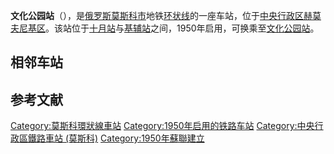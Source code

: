 {{Otheruses|subject=[[莫斯科地铁|莫斯科地铁]]{{MOSMETRO lines|5}}的文化公园站|other=其他城市的同名车站|文化公园站}}
{{Infobox station 
|name          = 文化公園
|native_name   = Парк культуры
|native_name_lang=ru
|type          = [[莫斯科地鐵|莫斯科地鐵]]車站
|image         = Metro MSK Line5 Park Kultury.jpg
|image_size    = 
|image_caption = 
|address       = [[中央行政區_(莫斯科)|中央行政區]]{{link-en|哈莫夫尼基區|Khamovniki District}}奧斯托珍卡街
|borough       = [[莫斯科|莫斯科]]
|country       = [[俄羅斯|俄羅斯]]
|coordinates   = {{coord|55.7357|37.5915|display=inline,title}}
|line          = {{MOSMETRO-bull|5|text=1}}
|other         ='''[[巴士|巴士]]'''：м5、138、379、с910、Б
|structure     = {{link-en|外掛樑車站|Pylon station|深層外掛樑}}三拱門車站
|platform      = 1個[[島式月台|島式月台]]
|depth         = {{convert|40|m}}
|levels        = 1層
|tracks        = 2條
|parking       = 無
|opened        = {{start date and age|df=yes|1950|01|01}}
|rebuilt       = 2011年2月<ref name="mosmetro-closure">{{cite web|title=Park Kultury station (Circle line) to be closed for reconstruction|url=http://engl.mosmetro.ru/pages/page_1.php?id_page=56&id_text=968|work=Moskovsky Metropoliten|accessdate=15 January 2011|date=14 January 2011|deadurl=yes|archiveurl=https://web.archive.org/web/20151223142156/http://engl.mosmetro.ru/pages/page_1.php?id_page=56&id_text=968|archivedate=23 December 2015|df=}}</ref><ref name="newsmsk-closure">{{cite news|title=Станция "Парк культуры" Кольцевой линии метро закрывается почти на год|url=http://newsmsk.com/article/14Jan2011/park_kultury_close.html|accessdate=15 January 2011|work=NEWSmsk.com|date=14 January 2011|archive-date=2019-06-30|archive-url=https://web.archive.org/web/20190630113900/http://newsmsk.com/article/14Jan2011/park_kultury_close.html|dead-url=no}}</ref> – 30 March 2011<ref name="mosmetro-open">{{cite web|title=Park Kultury to open after reconstruction|url=http://engl.mosmetro.ru/pages/page_1.php?id_page=56&id_text=1034|work=Moskovsky Metropoliten|accessdate=30 April 2012|date=27 April 2012|deadurl=yes|archiveurl=https://web.archive.org/web/20151223142525/http://engl.mosmetro.ru/pages/page_1.php?id_page=56&id_text=1034|archivedate=23 December 2015|df=}}</ref>
|electrified   = 
|ADA           = 
|code          = 076
|owned         = 莫斯科地鐵
|zone          = 
|former        = 高爾基文化公園
|passengers    = 
|pass_year     = 
|pass_percent  = 
|pass_system   = 
|mpassengers   = 
|services      = 
|map_type      = Central Moscow
|AlternativeMap= Central Moscow grayscale.png
|map_overlay   = Central Moscow metro lines.svg
|map_caption   = 
|route_map     = 
|map_state     = collapsed
}}
'''文化公园站'''（{{lang-rus|Парк культу́ры|Park kultury}}），是[[俄罗斯|俄罗斯]][[莫斯科市|莫斯科市]]地铁[[环状线_(莫斯科地铁)|环状线]]的一座车站，位于[[中央行政區_(莫斯科)|中央行政区]][[赫莫夫尼基区|赫莫夫尼基区]]。该站位于[[十月站|十月站]]与[[基辅站_(莫斯科地铁)|基辅站]]之间，1950年启用，可换乘至{{MOSMETRO lines|1}}[[文化公园站_(索科利尼基线)|文化公园站]]。

== 相邻车站 ==
{{s-rail-start}}
{{s-rail|title=MosMetro}}
{{s-line new|system=MosMetro|line=5|previous=十月5|next=基辅5}}
{{end box}}

==参考文献==
{{reflist}}
{{環狀線 (莫斯科地鐵)}}
[[Category:莫斯科環狀線車站|Category:莫斯科環狀線車站]]
[[Category:1950年启用的铁路车站|Category:1950年启用的铁路车站]]
[[Category:中央行政區鐵路車站_(莫斯科)|Category:中央行政區鐵路車站 (莫斯科)]]
[[Category:1950年蘇聯建立|Category:1950年蘇聯建立]]